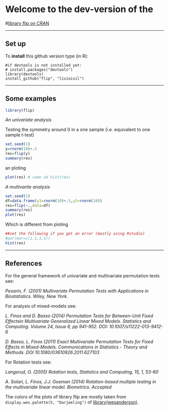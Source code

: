 
# Welcome to the dev-version of the 

#[library flip on CRAN](http://cran.r-project.org/web/packages/flip/index.html)


* * *

## Set up

To **install** this github version type (in R):

    #if devtools is not installed yet: 
    # install.packages("devtools") 
    library(devtools)
    install_github("flip", "livioivil")


* * *

## Some examples

```r
library(flip)
```

_An univariate analysis_

Testing the symmetry around 0 in a one sample (i.e. equivalent to one sample t-test) 
```r
set.seed(1)
y=rnorm(10)+.5
res=flip(y)
summary(res)
```
an ploting
```r
plot(res) # same ad hist(res)
```


_A multivarite analysis_
```r
set.seed(1)
df=data.frame(y1=rnorm(10)+.5,y2=rnorm(10))
res=flip(~.,data=df)
summary(res)
plot(res) 
```

Which is different from ploting

```r
##set the following if you get an error (mostly using Rstudio)
#par(mar=c(1,1,1,1))
hist(res)
```


* * *

## References

For the general framework of univariate and multivariate permutation tests see: 

*Pesarin, F. (2001) Multivariate Permutation Tests with Applications in Biostatistics. Wiley, New York.*


For analysis of mixed-models see:

*L. Finos and D. Basso (2014) Permutation Tests for Between-Unit Fixed Effectsin Multivariate Generalized Linear Mixed Models. Statistics and Computing. Volume 24, Issue 6, pp 941-952. DOI: 10.1007/s11222-013-9412-6*

*D. Basso, L. Finos (2011) Exact Multivariate Permutation Tests for Fixed Effects in Mixed-Models. Communications in Statistics - Theory and Methods. DOI 10.1080/03610926.2011.627103*


For Rotation tests see: 

*Langsrud, O. (2005) Rotation tests, Statistics and Computing, 15, 1, 53-60*

*A. Solari, L. Finos, J.J. Goeman (2014) Rotation-based multiple testing in the multivariate linear model. Biometrics. Accepted*


The colors of the plots of library flip are mostly taken from `display.wes.palette(5, "Darjeeling")` of [library(wesanderson)](https://github.com/karthik/wesanderson).